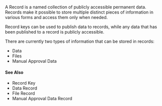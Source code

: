 
A Record is a named collection of publicly accessible permanent data. Records make it possible to store multiple distinct pieces of information in various forms and access them only when needed.

<GlossaryRef term="recordKey">Record keys</GlossaryRef> can be used to publish data to records, while any data that has been published to a record is publicly accessible.

There are currently two types of information that can be stored in records:

-   <GlossaryRef term='dataRecord'>Data</GlossaryRef>
-   <GlossaryRef term='fileRecord'>Files</GlossaryRef>
-   <GlossaryRef term='manualApprovalDataRecord'>Manual Approval Data</GlossaryRef>

#### See Also

-   <GlossaryRef term='recordKey'>Record Key</GlossaryRef>
-   <GlossaryRef term='dataRecord'>Data Record</GlossaryRef>
-   <GlossaryRef term='fileRecord'>File Record</GlossaryRef>
-   <GlossaryRef term='manualApprovalDataRecord'>Manual Approval Data Record</GlossaryRef>